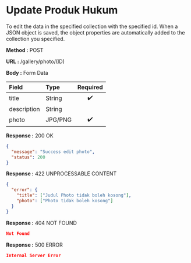 
# Update Produk Hukum

To edit the data in the specified collection with the specified id.
When a JSON object is saved, the object properties are automatically added to the collection you specified.

**Method :** <Badge variant="success">POST</Badge>

**URL :** <Badge variant="dark">/gallery/photo/(ID)</Badge>

**Body :** <Badge variant="purple">Form Data</Badge>

| Field       | Type     | Required |
| :---------  | :------- | :------: |
| title       | String   |    ✔️    |
| description | String   |          |
| photo       | JPG/PNG  |    ✔️    |

**Response :** <BadgeOutline variant="success">200 OK</BadgeOutline>

```json
{
  "message": "Success edit photo",
  "status": 200
}
```

**Response :** <BadgeOutline variant="info">422 UNPROCESSABLE CONTENT</BadgeOutline>

```json
{
  "error": {
    "title": ["Judul Photo tidak boleh kosong"],
    "photo": ["Photo tidak boleh kosong"]
  }
}
```

**Response :** <BadgeOutline variant="warning">404 NOT FOUND</BadgeOutline>

```json
Not Found
```

**Response :** <BadgeOutline variant="danger">500 ERROR</BadgeOutline>

```json
Internal Server Error
```
